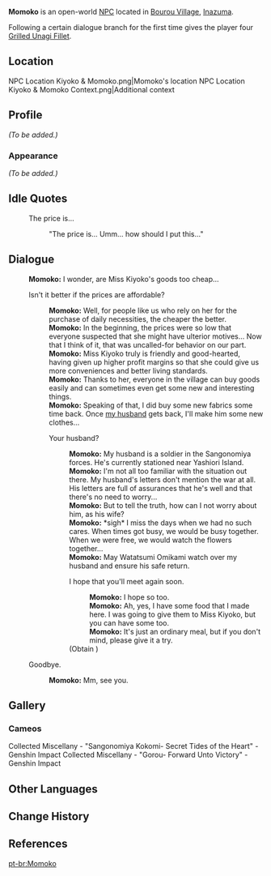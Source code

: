 {{Meta
<!-- REMOVE THIS TEMPLATE AFTER ADDING MISSING INFO -->
|missing_NPC_profile  = yes
}}
{{Character Infobox
|type             = Open-World NPC
|image            = NPC Momoko.png
|realname         = 
|region           = Inazuma
|location         = Inazuma
|affiliation      = Bourou Village
|spouse           = Moriguchi
|title            = 
|voiceEN          = [https://www.hearanjali.com/ Anjali Kunapaneni]<ref name="Anjali NPC">Twitter: [https://twitter.com/hereliesanjali/status/1417885853536460800 EN VA Self Announcement] ([https://web.archive.org/web/20210721163527/https://twitter.com/hereliesanjali/status/1417885853536460800 Archived])</ref>
|voiceCN          = 
|voiceJP          = 
|dialoguereward   = {{Card|Grilled Unagi Fillet|4}}
}}
'''Momoko''' is an open-world [[NPC]] located in [[Bourou Village]], [[Inazuma]].

Following a certain dialogue branch for the first time gives the player four [[Grilled Unagi Fillet]].

==Location==
<gallery>
NPC Location Kiyoko & Momoko.png|Momoko's location
NPC Location Kiyoko & Momoko Context.png|Additional context
</gallery>

==Profile==
<!-- detailed story/lore information goes here -->
''(To be added.)''

===Appearance===
''(To be added.)''

==Idle Quotes==
{{Dialogue Start}}
: {{DIcon|Idle}} The price is...
:: {{A|VO Momoko 01.ogg}} "The price is... Umm... how should I put this..."
{{Dialogue End}}

==Dialogue==
{{Dialogue Start}}
:'''Momoko:''' I wonder, are Miss Kiyoko's goods too cheap...
:{{DIcon}} Isn't it better if the prices are affordable?
::'''Momoko:''' Well, for people like us who rely on her for the purchase of daily necessities, the cheaper the better.
::'''Momoko:''' In the beginning, the prices were so low that everyone suspected that she might have ulterior motives... Now that I think of it, that was uncalled-for behavior on our part.
::'''Momoko:''' Miss Kiyoko truly is friendly and good-hearted, having given up higher profit margins so that she could give us more conveniences and better living standards.
::'''Momoko:''' Thanks to her, everyone in the village can buy goods easily and can sometimes even get some new and interesting things.
::'''Momoko:''' Speaking of that, I did buy some new fabrics some time back. Once [[Moriguchi|my husband]] gets back, I'll make him some new clothes...
::{{DIcon}} Your husband?
:::'''Momoko:''' My husband is a soldier in the Sangonomiya forces. He's currently stationed near Yashiori Island.
:::'''Momoko:''' I'm not all too familiar with the situation out there. My husband's letters don't mention the war at all. His letters are full of assurances that he's well and that there's no need to worry...
:::'''Momoko:''' But to tell the truth, how can I not worry about him, as his wife?
:::'''Momoko:''' *sigh* I miss the days when we had no such cares. When times got busy, we would be busy together. When we were free, we would watch the flowers together...
:::'''Momoko:''' May Watatsumi Omikami watch over my husband and ensure his safe return.
:::{{DIcon|Reward}} I hope that you'll meet again soon.
::::'''Momoko:''' I hope so too.
::::'''Momoko:''' Ah, yes, I have some food that I made here. I was going to give them to Miss Kiyoko, but you can have some too.
::::'''Momoko:''' It's just an ordinary meal, but if you don't mind, please give it a try.
:::;(Obtain {{Item|Delicious Grilled Unagi Fillet|20|x=4}})
:{{DIcon}} Goodbye.
::'''Momoko:''' Mm, see you.
{{Dialogue End}}

==Gallery==
===Cameos===
<gallery>
Collected Miscellany - "Sangonomiya Kokomi- Secret Tides of the Heart" - Genshin Impact
Collected Miscellany - "Gorou- Forward Unto Victory" - Genshin Impact
</gallery>

==Other Languages==
{{Other Languages
|default_hidden = 1
|en      = Momoko
|zhs     = 桃子
|zhs_rm  = Táozǐ
|zht     = 桃子
|zht_rm  = Táozǐ
|ja      = 桃子
|ja_rm   = Momoko
|ko      = 모모코
|es      = Momoko
|fr      = Momoko
|ru      = Момоко
|th      = Momoko
|vi      = Momoko
|de      = Momoko
|id      = Momoko
|pt      = Momoko
|tr      = Momoko
|it      = Momoko
}}

==Change History==
{{Change History|2.1}}

==References==
{{Reflist}}

[[pt-br:Momoko]]